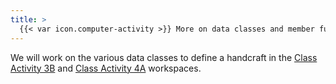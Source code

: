 ```yaml
---
title: >
  {{< var icon.computer-activity >}} More on data classes and member functions
---
```


We will work on the various data classes to define a handcraft in the [Class Activity 3B]({{< var course.prairielearn >}}/assessment/2495515) and [Class Activity 4A]({{< var course.prairielearn >}}/assessment/2495516) workspaces.
